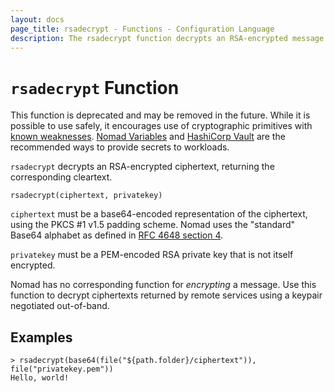 ```yaml
---
layout: docs
page_title: rsadecrypt - Functions - Configuration Language
description: The rsadecrypt function decrypts an RSA-encrypted message.
---
```


# `rsadecrypt` Function

<Note title="Deprecated">
This function is deprecated and may be removed in the future.
</Note>

<Warning>
While it is possible to use safely, it encourages use of cryptographic
primitives with <a href="https://en.wikipedia.org/wiki/PKCS_1#Attacks">known
weaknesses</a>. <a href="/nomad/docs/concepts/variables">Nomad Variables</a>
and <a href="/nomad/docs/integrations/vault-integration">HashiCorp Vault</a> are
the recommended ways to provide secrets to workloads.
</Warning>

`rsadecrypt` decrypts an RSA-encrypted ciphertext, returning the corresponding
cleartext.

```hcl
rsadecrypt(ciphertext, privatekey)
```

`ciphertext` must be a base64-encoded representation of the ciphertext, using
the PKCS #1 v1.5 padding scheme. Nomad uses the "standard" Base64 alphabet
as defined in [RFC 4648 section 4](https://tools.ietf.org/html/rfc4648#section-4).

`privatekey` must be a PEM-encoded RSA private key that is not itself
encrypted.

Nomad has no corresponding function for _encrypting_ a message. Use this
function to decrypt ciphertexts returned by remote services using a keypair
negotiated out-of-band.

## Examples

```shell-session
> rsadecrypt(base64(file("${path.folder}/ciphertext")), file("privatekey.pem"))
Hello, world!
```
